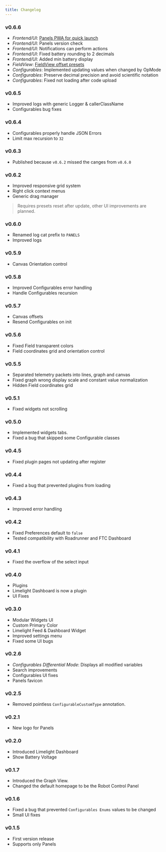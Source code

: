 ```yaml
---
title: Changelog
---
```


### v0.6.6
- *Frontend/UI*: [Panels PWA for quick launch](/docs/panels/core/overview/)
- *Frontend/UI*: Panels version check
- *Frontend/UI*: Notifications can perform actions
- *Frontend/UI*: Fixed battery rounding to 2 decimals
- *Frontend/UI*: Added min battery display
- *FieldView*: [FieldView offset presets](/docs/panels/core/field/)
- *Configurables*: Implemented updating values when changed by OpMode
- *Configurables*: Preserve decimal precision and avoid scientific notation
- *Configurables*: Fixed not loading after code upload

### v0.6.5
- Improved logs with generic Logger & callerClassName
- Configurables bug fixes

### v0.6.4
- Configurables properly handle JSON Errors
- Limit max recursion to `32`

### v0.6.3
- Published because `v0.6.2` missed the canges from `v0.6.0`

### v0.6.2
- Improved responsive grid system
- Right click context menus
- Generic drag manager
> Requires presets reset after update, other UI improvements are planned.

### v0.6.0
- Renamed log cat prefix to `PANELS`
- Improved logs

### v0.5.9
- Canvas Orientation control

### v0.5.8
- Improved Configurables error handling
- Handle Configurables recursion

### v0.5.7
- Canvas offsets
- Resend Configurables on init

### v0.5.6
- Fixed Field transparent colors
- Field coordinates grid and orientation control

### v0.5.5
- Separated telemetry packets into lines, graph and canvas
- Fixed graph wrong display scale and constant value normalization
- Hidden Field coordinates grid

### v0.5.1
- Fixed widgets not scrolling

### v0.5.0
- Implemented widgets tabs.
- Fixed a bug that skipped some Configurable classes

### v0.4.5
- Fixed plugin pages not updating after register

### v0.4.4
- Fixed a bug that prevented plugins from loading

### v0.4.3
- Improved error handling

### v0.4.2
- Fixed Preferences default to `false`
- Tested compatibility with Roadrunner and FTC Dashboard

### v0.4.1
- Fixed the overflow of the select input

### v0.4.0
- Plugins
- Limelight Dashboard is now a plugin
- UI Fixes

### v0.3.0
- Modular Widgets UI
- Custom Primary Color
- Limelight Feed & Dashboard Widget
- Improved settings menu
- Fixed some UI bugs

### v0.2.6
- *Configurables Differential Mode*: Displays all modified variables
- Search improvements
- Configurables UI fixes
- Panels favicon

### v0.2.5
- Removed pointless `ConfigurableCustomType` annotation.

### v0.2.1
- New logo for Panels

### v0.2.0
- Introduced Limelight Dashboard
- Show Battery Voltage

### v0.1.7
- Introduced the Graph View.
- Changed the default homepage to be the Robot Control Panel

### v0.1.6
- Fixed a bug that prevented `Configurables Enums` values to be changed
- Small UI fixes

### v0.1.5
- First version release
- Supports only Panels